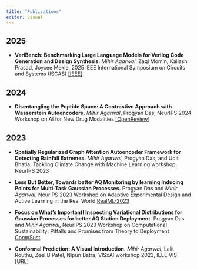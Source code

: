 ```yaml
---
title: "Publications"
editor: visual
---
```


## 2025

* **VeriBench: Benchmarking Large Language Models for Verilog Code Generation and Design Synthesis.** *Mihir Agarwal*, Zaqi Momin, Kailash Prasad, Joycee Mekie, 2025 IEEE International Symposium on Circuits and Systems (ISCAS) [[IEEE]](https://ieeexplore.ieee.org/abstract/document/11044004/)

## 2024

* **Disentangling the Peptide Space: A Contrastive Approach with Wasserstein Autoencoders.** *Mihir Agarwal*, Progyan Das, NeurIPS 2024 Workshop on AI for New Drug Modalities [[OpenReview]](https://openreview.net/forum?id=FKCYEbSaE1)

## 2023

* **Spatially Regularized Graph Attention Autoencoder Framework for Detecting Rainfall Extremes.** *Mihir Agarwal*, Progyan Das, and Udit Bhatia, Tackling Climate Change with Machine Learning workshop, NeurIPS 2023

* **Less But Better, Towards better AQ Monitoring by learning Inducing Points for Multi-Task Gaussian Processes.** Progyan Das and *Mihir Agarwal*, NeurIPS 2023 Workshop on Adaptive Experimental Design and Active Learning in the Real World [RealML-2023](https://realworldml.github.io/neurips2023/)

* **Focus on What's Important! Inspecting Variational Distributions for Gaussian Processes for better AQ Station Deployment.** Progyan Das and *Mihir Agarwal*, NeurIPS 2023 Workshop on Computational Sustainability: Pitfalls and Promises from Theory to Deployment [CompSust](https://www.compsust.net/compsust-2023/)

* **Conformal Prediction: A Visual Introduction.** *Mihir Agarwal*, Lalit Routhu, Zeel B Patel, Nipun Batra, VISxAI workshop 2023, IEEE VIS [[URL]](https://conformal-prediction.streamlit.app/)
